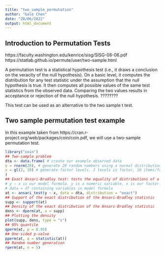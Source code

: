 ```yaml
---
title: "two_sample_permutation"
author: "Gale Chen"
date: "20/06/2022"
output: html_document
---
```


## Introduction to Permutation Tests
https://faculty.washington.edu/kenrice/sisg/SISG-08-06.pdf
https://statlab.github.io/permute/user/two-sample.html

A permutation test is a statistical hypothesis test (i.e., it draws a conclusion on the veracity of the null hypothesis). On a basic level, it computes the distribution for any test statistic under the assumption that the null hypothesis is true. It then computes all possible values of the same test statistics from the observed data. Comparing the two values results in acceptance or rejection of the null hypothesis.
????????

This test can be used as an alternative to the two sample t test.

## Two sample permutation test example
In this example taken from https://cran.r-project.org/web/packages/coin/coin.pdf, we will use a two-sample permutation test.

```r
library("coin")
## Two-sample problem
dta <- data.frame( # create our example observed data
y = rnorm(20), # generate 20 random numbers using a normal distribution.
x = gl(2, 10) # generate factor levels. 2 levels in factor, 10 items/factor
)
## Exact Ansari-Bradley test: tests the equality of distributions of a numeric response variable in two or more independent groups against scale alternatives
# y ~ x is our model formula. y is a numeric variable, x is our factor.
# data = df containing variables in model formula
at <- ansari_test(y ~ x, data = dta, distribution = "exact")
## Support of the exact distribution of the Ansari-Bradley statistic
supp <- support(at)
## Density of the exact distribution of the Ansari-Bradley statistic
dens <- dperm(at, x = supp)
## Plotting the density
plot(supp, dens, type = "s")
## 95% quantile
qperm(at, p = 0.95)
## One-sided p-value
pperm(at, q = statistic(at))
## Random number generation
rperm(at, n = 5)
```
